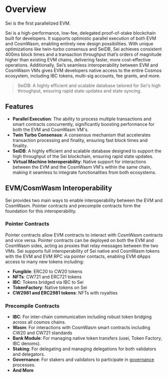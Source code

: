 
<DeveloperSurveyCallout />

# Overview

Sei is the first parallelized EVM.

<ImageWithCaption img={v2BannerImg} alt="Sei V2 Banner" />

Sei is a high-performance, low-fee, delegated proof-of-stake blockchain built for developers. It supports optimistic parallel execution of both EVM and CosmWasm, enabling entirely new design possibilities. With unique optimizations like twin-turbo consensus and SeiDB, Sei achieves consistent 400ms block times and a transaction throughput that’s orders of magnitude higher than existing EVM chains, delivering faster, more cost-effective operations. Additionally, Sei’s seamless interoperability between EVM and CosmWasm VMs gives EVM developers native access to the entire Cosmos ecosystem, including IBC tokens, multi-sig accounts, fee grants, and more.
> SeiDB: A highly efficient and scalable database tailored for Sei's high throughput, ensuring rapid state updates and state syncing.

## Features

- **Parallel Execution**: The ability to process multiple transactions and smart contracts concurrently, significantly boosting performance for both the EVM and CosmWasm VM's.
- **Twin Turbo Consensus**: A consensus mechanism that accelerates transaction processing and finality, ensuring fast block times and finality.
- **SeiDB**: A highly efficient and scalable database designed to support the high throughput of the Sei blockchain, ensuring rapid state updates.
- **Virtual Machine Interoperability**: Native support for interactions between the EVM and the CosmWasm VM's within the same chain, making it seamless to integrate functionalities from both ecosystems.

## EVM/CosmWasm Interoperability

Sei provides two main ways to enable interoperability between the EVM and CosmWasm. Pointer contracts and precompile contracts form the foundation for this interoperability.

### Pointer Contracts

Pointer contracts allow EVM contracts to interact with CosmWasm contracts and vice versa. Pointer contracts can be deployed on both the EVM and CosmWasm sides, acting as proxies that relay messages between the two VMs. Sei supports full interoperability of Sei native and CosmWasm tokens with the EVM and EVM RPC via pointer contacts, enabling EVM dApps access to many new tokens including:

- **Fungible**: ERC20 to CW20 tokens
- **NFTs**: CW721 and ERC721 tokens
- **IBC**: Tokens bridged via IBC to Sei
- **TokenFactory**: Native tokens on Sei
- **CW2981 and ERC2981 tokens**: NFTs with royalties

### Precompile Contracts

- **IBC**: For inter-chain communication including robust token bridging across all cosmos chains.
- **Wasm**: For interactions with CosmWasm smart contracts including CW20 and CW721 standards
- **Bank Module**: For managing native token transfers (usei, Token Factory, IBC denoms).
- **Staking**: For delegating and managing delegations for both validators and delegators.
- **Governance**: For stakers and validators to participate in [governance](/general-governance) processes.
- **And More**
